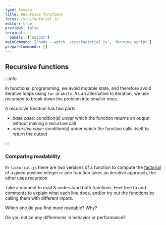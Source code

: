 ```yaml
---
type: lesson
title: Recursive functions
focus: /src/factorial.js
editor: true
previews: false
terminal:
  panels: ['output']
mainCommand: ['node --watch ./src/factorial.js', 'Running script']
prepareCommands: []
---
```




## Recursive functions <SlidesLink url="https://observablehq.com/embed/@anjana/staying-out-of-the-loop-with-recursion?cell=*" />

:::info

In functional programming, we avoid mutable state, and therefore avoid iterative loops using `for` or `while`. As an alternative to iteration, we use _recursion_ to break down the problem into smaller ones.

A recursive function has two parts:
- _base case_: condition(s) under which the function returns an output without making a recursive call  
- _recursive case_: condition(s) under which the function calls itself to return the output

:::


### Comparing readability


In `factorial.js` there are two versions of a function to compute the [factorial](https://en.wikipedia.org/wiki/Factorial) of a given positive integer n: one function takes an iterative approach, the other uses recursion.

Take a moment to read & understand both functions. Feel free to add comments to explain what each line does, and/or try out the functions by calling them with different inputs.

Which one do you find more readable? Why?

Do you notice any differences in behavior or performance?